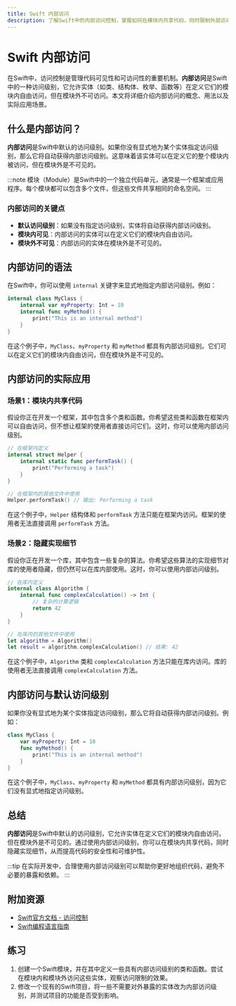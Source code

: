```yaml
---
title: Swift 内部访问
description: 了解Swift中的内部访问控制，掌握如何在模块内共享代码，同时限制外部访问。
---
```


# Swift 内部访问

在Swift中，访问控制是管理代码可见性和可访问性的重要机制。**内部访问**是Swift中的一种访问级别，它允许实体（如类、结构体、枚举、函数等）在定义它们的模块内自由访问，但在模块外不可访问。本文将详细介绍内部访问的概念、用法以及实际应用场景。

## 什么是内部访问？

**内部访问**是Swift中默认的访问级别。如果你没有显式地为某个实体指定访问级别，那么它将自动获得内部访问级别。这意味着该实体可以在定义它的整个模块内被访问，但在模块外是不可见的。

:::note
模块（Module）是Swift中的一个独立代码单元，通常是一个框架或应用程序。每个模块都可以包含多个文件，但这些文件共享相同的命名空间。
:::

### 内部访问的关键点

- **默认访问级别**：如果没有指定访问级别，实体将自动获得内部访问级别。
- **模块内可见**：内部访问的实体可以在定义它们的模块内自由访问。
- **模块外不可见**：内部访问的实体在模块外是不可见的。

## 内部访问的语法

在Swift中，你可以使用 `internal` 关键字来显式地指定内部访问级别。例如：

```swift
internal class MyClass {
    internal var myProperty: Int = 10
    internal func myMethod() {
        print("This is an internal method")
    }
}
```

在这个例子中，`MyClass`、`myProperty` 和 `myMethod` 都具有内部访问级别。它们可以在定义它们的模块内自由访问，但在模块外是不可见的。

## 内部访问的实际应用

### 场景1：模块内共享代码

假设你正在开发一个框架，其中包含多个类和函数。你希望这些类和函数在框架内可以自由访问，但不想让框架的使用者直接访问它们。这时，你可以使用内部访问级别。

```swift
// 在框架内定义
internal struct Helper {
    internal static func performTask() {
        print("Performing a task")
    }
}

// 在框架内的其他文件中使用
Helper.performTask() // 输出: Performing a task
```

在这个例子中，`Helper` 结构体和 `performTask` 方法只能在框架内访问。框架的使用者无法直接调用 `performTask` 方法。

### 场景2：隐藏实现细节

假设你正在开发一个库，其中包含一些复杂的算法。你希望这些算法的实现细节对库的使用者隐藏，但仍然可以在库内部使用。这时，你可以使用内部访问级别。

```swift
// 在库内定义
internal class Algorithm {
    internal func complexCalculation() -> Int {
        // 复杂的计算逻辑
        return 42
    }
}

// 在库内的其他文件中使用
let algorithm = Algorithm()
let result = algorithm.complexCalculation() // 结果: 42
```

在这个例子中，`Algorithm` 类和 `complexCalculation` 方法只能在库内访问。库的使用者无法直接调用 `complexCalculation` 方法。

## 内部访问与默认访问级别

如果你没有显式地为某个实体指定访问级别，那么它将自动获得内部访问级别。例如：

```swift
class MyClass {
    var myProperty: Int = 10
    func myMethod() {
        print("This is an internal method")
    }
}
```

在这个例子中，`MyClass`、`myProperty` 和 `myMethod` 都具有内部访问级别，因为它们没有显式地指定访问级别。

## 总结

**内部访问**是Swift中默认的访问级别，它允许实体在定义它们的模块内自由访问，但在模块外是不可见的。通过使用内部访问级别，你可以在模块内共享代码，同时隐藏实现细节，从而提高代码的安全性和可维护性。

:::tip
在实际开发中，合理使用内部访问级别可以帮助你更好地组织代码，避免不必要的暴露和依赖。
:::

## 附加资源

- [Swift官方文档 - 访问控制](https://docs.swift.org/swift-book/LanguageGuide/AccessControl.html)
- [Swift编程语言指南](https://swift.org/documentation/)

## 练习

1. 创建一个Swift模块，并在其中定义一些具有内部访问级别的类和函数。尝试在模块内和模块外访问这些实体，观察访问限制的效果。
2. 修改一个现有的Swift项目，将一些不需要对外暴露的实体改为内部访问级别，并测试项目的功能是否受到影响。
